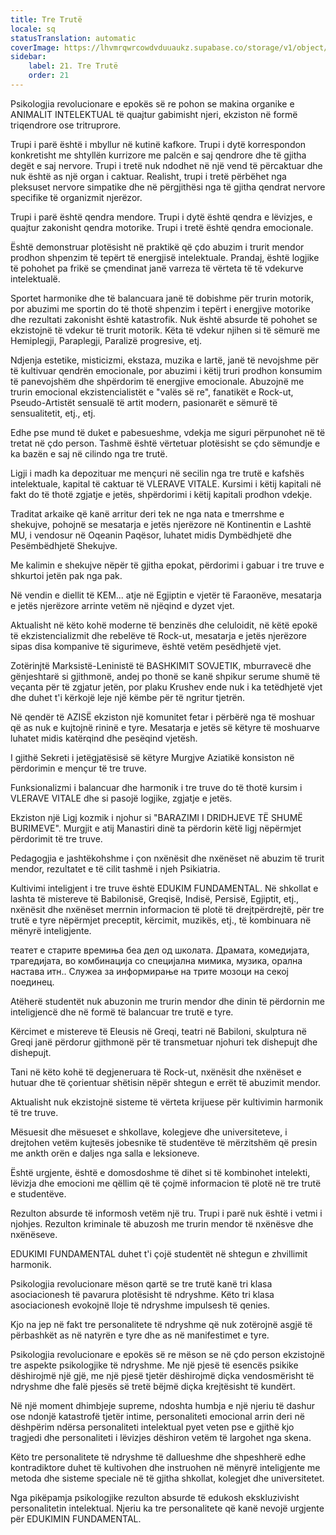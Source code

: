 ```yaml
---
title: Tre Trutë
locale: sq
statusTranslation: automatic
coverImage: https://lhvmrqwrcowdvduuaukz.supabase.co/storage/v1/object/public/strapi-uploads/small_cover-educacion-fundamental.webp-2d51a7828a2b1309555be27f7e2a61a0.webp
sidebar:
    label: 21. Tre Trutë
    order: 21
---
```

Psikologjia revolucionare e epokës së re pohon se makina organike e ANIMALIT INTELEKTUAL të quajtur gabimisht njeri, ekziston në formë triqendrore ose tritruprore.

Trupi i parë është i mbyllur në kutinë kafkore. Trupi i dytë korrespondon konkretisht me shtyllën kurrizore me palcën e saj qendrore dhe të gjitha degët e saj nervore. Trupi i tretë nuk ndodhet në një vend të përcaktuar dhe nuk është as një organ i caktuar. Realisht, trupi i tretë përbëhet nga pleksuset nervore simpatike dhe në përgjithësi nga të gjitha qendrat nervore specifike të organizmit njerëzor.

Trupi i parë është qendra mendore. Trupi i dytë është qendra e lëvizjes, e quajtur zakonisht qendra motorike. Trupi i tretë është qendra emocionale.

Është demonstruar plotësisht në praktikë që çdo abuzim i trurit mendor prodhon shpenzim të tepërt të energjisë intelektuale. Prandaj, është logjike të pohohet pa frikë se çmendinat janë varreza të vërteta të të vdekurve intelektualë.

Sportet harmonike dhe të balancuara janë të dobishme për trurin motorik, por abuzimi me sportin do të thotë shpenzim i tepërt i energjive motorike dhe rezultati zakonisht është katastrofik. Nuk është absurde të pohohet se ekzistojnë të vdekur të trurit motorik. Këta të vdekur njihen si të sëmurë me Hemiplegji, Paraplegji, Paralizë progresive, etj.

Ndjenja estetike, misticizmi, ekstaza, muzika e lartë, janë të nevojshme për të kultivuar qendrën emocionale, por abuzimi i këtij truri prodhon konsumim të panevojshëm dhe shpërdorim të energjive emocionale. Abuzojnë me trurin emocional ekzistencialistët e "valës së re", fanatikët e Rock-ut, Pseudo-Artistët sensualë të artit modern, pasionarët e sëmurë të sensualitetit, etj., etj.

Edhe pse mund të duket e pabesueshme, vdekja me siguri përpunohet në të tretat në çdo person. Tashmë është vërtetuar plotësisht se çdo sëmundje e ka bazën e saj në cilindo nga tre trutë.

Ligji i madh ka depozituar me mençuri në secilin nga tre trutë e kafshës intelektuale, kapital të caktuar të VLERAVE VITALE. Kursimi i këtij kapitali në fakt do të thotë zgjatje e jetës, shpërdorimi i këtij kapitali prodhon vdekje.

Traditat arkaike që kanë arritur deri tek ne nga nata e tmerrshme e shekujve, pohojnë se mesatarja e jetës njerëzore në Kontinentin e Lashtë MU, i vendosur në Oqeanin Paqësor, luhatet midis Dymbëdhjetë dhe Pesëmbëdhjetë Shekujve.

Me kalimin e shekujve nëpër të gjitha epokat, përdorimi i gabuar i tre truve e shkurtoi jetën pak nga pak.

Në vendin e diellit të KEM... atje në Egjiptin e vjetër të Faraonëve, mesatarja e jetës njerëzore arrinte vetëm në njëqind e dyzet vjet.

Aktualisht në këto kohë moderne të benzinës dhe celuloidit, në këtë epokë të ekzistencializmit dhe rebelëve të Rock-ut, mesatarja e jetës njerëzore sipas disa kompanive të sigurimeve, është vetëm pesëdhjetë vjet.

Zotërinjtë Marksistë-Leninistë të BASHKIMIT SOVJETIK, mburravecë dhe gënjeshtarë si gjithmonë, andej po thonë se kanë shpikur serume shumë të veçanta për të zgjatur jetën, por plaku Krushev ende nuk i ka tetëdhjetë vjet dhe duhet t'i kërkojë leje një këmbe për të ngritur tjetrën.

Në qendër të AZISË ekziston një komunitet fetar i përbërë nga të moshuar që as nuk e kujtojnë rininë e tyre. Mesatarja e jetës së këtyre të moshuarve luhatet midis katërqind dhe pesëqind vjetësh.

I gjithë Sekreti i jetëgjatësisë së këtyre Murgjve Aziatikë konsiston në përdorimin e mençur të tre truve.

Funksionalizmi i balancuar dhe harmonik i tre truve do të thotë kursim i VLERAVE VITALE dhe si pasojë logjike, zgjatje e jetës.

Ekziston një Ligj kozmik i njohur si "BARAZIMI I DRIDHJEVE TË SHUMË BURIMEVE". Murgjit e atij Manastiri dinë ta përdorin këtë ligj nëpërmjet përdorimit të tre truve.

Pedagogjia e jashtëkohshme i çon nxënësit dhe nxënëset në abuzim të trurit mendor, rezultatet e të cilit tashmë i njeh Psikiatria.

Kultivimi inteligjent i tre truve është EDUKIM FUNDAMENTAL. Në shkollat e lashta të mistereve të Babilonisë, Greqisë, Indisë, Persisë, Egjiptit, etj., nxënësit dhe nxënëset merrnin informacion të plotë të drejtpërdrejtë, për tre trutë e tyre nëpërmjet preceptit, kërcimit, muzikës, etj., të kombinuara në mënyrë inteligjente.

 театет е старите времиња беа дел од школата. Драмата, комедијата, трагедијата, во комбинација со специјална мимика, музика, орална настава итн.. Служеа за информирање на трите мозоци на секој поединец.

Atëherë studentët nuk abuzonin me trurin mendor dhe dinin të përdornin me inteligjencë dhe në formë të balancuar tre trutë e tyre.

Kërcimet e mistereve të Eleusis në Greqi, teatri në Babiloni, skulptura në Greqi janë përdorur gjithmonë për të transmetuar njohuri tek dishepujt dhe dishepujt.

Tani në këto kohë të degjeneruara të Rock-ut, nxënësit dhe nxënëset e hutuar dhe të çorientuar shëtisin nëpër shtegun e errët të abuzimit mendor.

Aktualisht nuk ekzistojnë sisteme të vërteta krijuese për kultivimin harmonik të tre truve.

Mësuesit dhe mësueset e shkollave, kolegjeve dhe universiteteve, i drejtohen vetëm kujtesës jobesnike të studentëve të mërzitshëm që presin me ankth orën e daljes nga salla e leksioneve.

Është urgjente, është e domosdoshme të dihet si të kombinohet intelekti, lëvizja dhe emocioni me qëllim që të çojmë informacion të plotë në tre trutë e studentëve.

Rezulton absurde të informosh vetëm një tru. Trupi i parë nuk është i vetmi i njohjes. Rezulton kriminale të abuzosh me trurin mendor të nxënësve dhe nxënëseve.

EDUKIMI FUNDAMENTAL duhet t'i çojë studentët në shtegun e zhvillimit harmonik.

Psikologjia revolucionare mëson qartë se tre trutë kanë tri klasa asociacionesh të pavarura plotësisht të ndryshme. Këto tri klasa asociacionesh evokojnë lloje të ndryshme impulsesh të qenies.

Kjo na jep në fakt tre personalitete të ndryshme që nuk zotërojnë asgjë të përbashkët as në natyrën e tyre dhe as në manifestimet e tyre.

Psikologjia revolucionare e epokës së re mëson se në çdo person ekzistojnë tre aspekte psikologjike të ndryshme. Me një pjesë të esencës psikike dëshirojmë një gjë, me një pjesë tjetër dëshirojmë diçka vendosmërisht të ndryshme dhe falë pjesës së tretë bëjmë diçka krejtësisht të kundërt.

Në një moment dhimbjeje supreme, ndoshta humbja e një njeriu të dashur ose ndonjë katastrofë tjetër intime, personaliteti emocional arrin deri në dëshpërim ndërsa personaliteti intelektual pyet veten pse e gjithë kjo tragjedi dhe personaliteti i lëvizjes dëshiron vetëm të largohet nga skena.

Këto tre personalitete të ndryshme të dallueshme dhe shpeshherë edhe kontradiktore duhet të kultivohen dhe instruohen në mënyrë inteligjente me metoda dhe sisteme speciale në të gjitha shkollat, kolegjet dhe universitetet.

Nga pikëpamja psikologjike rezulton absurde të edukosh ekskluzivisht personalitetin intelektual. Njeriu ka tre personalitete që kanë nevojë urgjente për EDUKIMIN FUNDAMENTAL.

